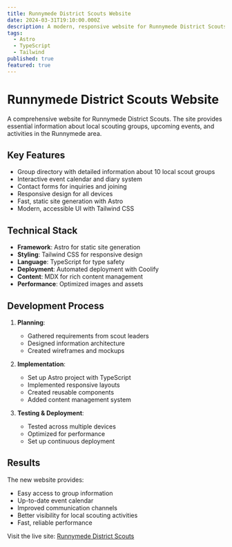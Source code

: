 ```yaml
---
title: Runnymede District Scouts Website
date: 2024-03-31T19:10:00.000Z
description: A modern, responsive website for Runnymede District Scouts, providing information about local scouting groups, events, and activities in the Runnymede area.
tags:
  - Astro
  - TypeScript
  - Tailwind
published: true
featured: true
---
```


# Runnymede District Scouts Website

A comprehensive website for Runnymede District Scouts. The site provides essential information about local scouting groups, upcoming events, and activities in the Runnymede area.

## Key Features

- Group directory with detailed information about 10 local scout groups
- Interactive event calendar and diary system
- Contact forms for inquiries and joining
- Responsive design for all devices
- Fast, static site generation with Astro
- Modern, accessible UI with Tailwind CSS

## Technical Stack

- **Framework**: Astro for static site generation
- **Styling**: Tailwind CSS for responsive design
- **Language**: TypeScript for type safety
- **Deployment**: Automated deployment with Coolify
- **Content**: MDX for rich content management
- **Performance**: Optimized images and assets

## Development Process

1. **Planning**:
   - Gathered requirements from scout leaders
   - Designed information architecture
   - Created wireframes and mockups

2. **Implementation**:
   - Set up Astro project with TypeScript
   - Implemented responsive layouts
   - Created reusable components
   - Added content management system

3. **Testing & Deployment**:
   - Tested across multiple devices
   - Optimized for performance
   - Set up continuous deployment

## Results

The new website provides:
- Easy access to group information
- Up-to-date event calendar
- Improved communication channels
- Better visibility for local scouting activities
- Fast, reliable performance

Visit the live site: [Runnymede District Scouts](https://runnymedescouts.org.uk)
